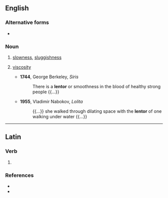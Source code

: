 ==English==

===Alternative forms===
* {{l|en|lentour}} {{qualifier|obsolete}}

===Noun===
{{en-noun|-|s}}

# [[slowness]], [[sluggishness]]
# {{lb|en|obsolete|physics}} [[viscosity]]
#* '''1744''', George Berkeley, ''Siris''
#*: There is a '''lentor''' or smoothness in the blood of healthy strong people {{...}}
#* '''1955''', Vladimir Nabokov, ''Lolita''
#*: {{...}} she walked through dilating space with the '''lentor''' of one walking under water {{...}}

----

==Latin==

===Verb===
{{la-verb-form|lentor}}

# {{inflection of|la|lentō||1|s|pres|pasv|indc}}

===References===
* {{R:L&S}}
* {{R:Gaffiot}}